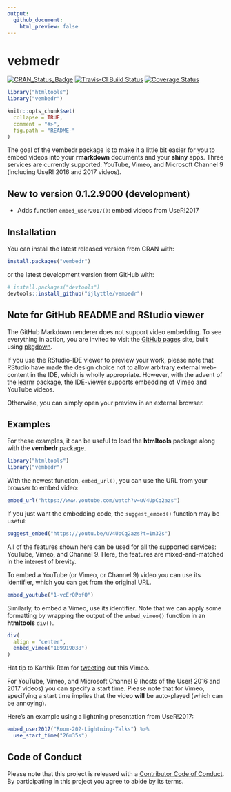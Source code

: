 ```yaml
---
output: 
  github_document:
    html_preview: false
---
```


# vebmedr

[![CRAN_Status_Badge](http://www.r-pkg.org/badges/version/vembedr)](https://cran.r-project.org/package=vembedr)
[![Travis-CI Build Status](https://travis-ci.org/ijlyttle/vembedr.svg?branch=master)](https://travis-ci.org/ijlyttle/vembedr)
[![Coverage Status](https://img.shields.io/codecov/c/github/ijlyttle/vembedr/master.svg)](https://codecov.io/github/ijlyttle/vembedr?branch=master)

```r
library("htmltools")
library("vembedr")

knitr::opts_chunk$set(
  collapse = TRUE,
  comment = "#>",
  fig.path = "README-"
)
```

The goal of the vembedr package is to make it a little bit easier for you to embed videos into your **rmarkdown** documents and your **shiny** apps. Three services are currently supported: YouTube, Vimeo, and Microsoft Channel 9 (including UseR! 2016 and 2017 videos).

## New to version 0.1.2.9000 (development)

- Adds function `embed_user2017()`: embed videos from UseR!2017

## Installation

You can install the latest released version from CRAN with:

```r
install.packages("vembedr")
```

or the latest development version from GitHub with:

```r
# install.packages("devtools")
devtools::install_github("ijlyttle/vembedr")
```

## Note for GitHub README and RStudio viewer

The GitHub Markdown renderer does not support video embedding. To see everything in action, you are invited to visit the [GitHub pages](http://ijlyttle.github.io/vembedr/) site, built using [pkgdown](http://hadley.github.io/pkgdown/).

If you use the RStudio-IDE viewer to preview your work, please note that RStudio have made the design choice not to allow arbitrary external web-content in the IDE, which is wholly appropriate. However, with the advent of the [learnr](https://rstudio.github.io/learnr/) package, the IDE-viewer supports embedding of Vimeo and YouTube videos.

Otherwise, you can simply open your preview in an external browser.

## Examples

For these examples, it can be useful to load the **htmltools** package along with the **vembedr** package.

```r
library("htmltools")
library("vembedr")
```

With the newest function, `embed_url()`, you can use the URL from your browser to embed video:

```r
embed_url("https://www.youtube.com/watch?v=uV4UpCq2azs")
```

If you just want the embedding code, the `suggest_embed()` function may be useful:

```r
suggest_embed("https://youtu.be/uV4UpCq2azs?t=1m32s")
```

All of the features shown here can be used for all the supported services: YouTube, Vimeo, and Channel 9. Here, the features are mixed-and-matched in the interest of brevity.

To embed a YouTube (or Vimeo, or Channel 9) video you can use its identifier, which you can get from the original URL. 

```r
embed_youtube("1-vcErOPofQ")
```

Similarly, to embed a Vimeo, use its identifier. Note that we can apply some formatting by wrapping the output of the `embed_vimeo()` function in an **htmltools** `div()`.

```r
div(
  align = "center",
  embed_vimeo("189919038")
)
```

Hat tip to Karthik Ram for [tweeting](https://twitter.com/_inundata/status/794616331727294464) out this Vimeo.

For YouTube, Vimeo, and Microsoft Channel 9 (hosts of the User! 2016 and 2017 videos) you can specify a start time. Please note that for Vimeo, specifying a start time implies that the video **will** be auto-played (which can be annoying).

Here's an example using a lightning presentation from UseR!2017:

```r
embed_user2017("Room-202-Lightning-Talks") %>% 
  use_start_time("26m35s")
```


## Code of Conduct

Please note that this project is released with a [Contributor Code of Conduct](CONDUCT.md). By participating in this project you agree to abide by its terms.
